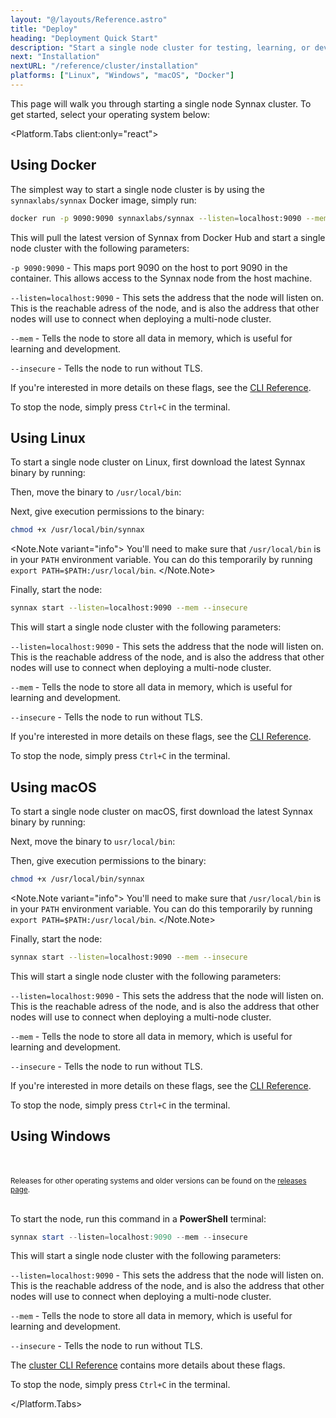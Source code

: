 ```yaml
---
layout: "@/layouts/Reference.astro"
title: "Deploy"
heading: "Deployment Quick Start"
description: "Start a single node cluster for testing, learning, or development."
next: "Installation"
nextURL: "/reference/cluster/installation"
platforms: ["Linux", "Windows", "macOS", "Docker"]
---
```





This page will walk you through starting a single node Synnax cluster. To get started,
select your operating system below:

<Platform.Tabs client:only="react">

<Fragment slot="Docker">

## Using Docker

The simplest way to start a single node cluster is by using the `synnaxlabs/synnax`
Docker image, simply run:

```bash
docker run -p 9090:9090 synnaxlabs/synnax --listen=localhost:9090 --mem --insecure
```

This will pull the latest version of Synnax from Docker Hub and start a single node
cluster with the following parameters:

`-p 9090:9090` - This maps port 9090 on the host to port 9090 in the container. This
allows access to the Synnax node from the host machine.

`--listen=localhost:9090` - This sets the address that the node will listen on. This is
the reachable adress of the node, and is also the address that other nodes will use to
connect when deploying a multi-node cluster.

`--mem` - Tells the node to store all data in memory, which is useful for learning and
development.

`--insecure` - Tells the node to run without TLS.

If you're interested in more details on these flags, see the
[CLI Reference](/reference/cluster/cli-reference).

To stop the node, simply press `Ctrl+C` in the terminal.

</Fragment>

<Fragment slot="Linux">

## Using Linux

To start a single node cluster on Linux, first download the latest Synnax binary by
running:

<SynnaxDownloadURL os="linux" />

Then, move the binary to `/usr/local/bin`:

<SynnaxMoveCommand os="linux" />

Next, give execution permissions to the binary:

```bash
chmod +x /usr/local/bin/synnax
```

<Note.Note variant="info">
  You'll need to make sure that `/usr/local/bin` is in your `PATH` environment variable.
  You can do this temporarily by running `export PATH=$PATH:/usr/local/bin`.
</Note.Note>

Finally, start the node:

```bash
synnax start --listen=localhost:9090 --mem --insecure
```

This will start a single node cluster with the following parameters:

`--listen=localhost:9090` - This sets the address that the node will listen on. This is
the reachable address of the node, and is also the address that other nodes will use to
connect when deploying a multi-node cluster.

`--mem` - Tells the node to store all data in memory, which is useful for learning and
development.

`--insecure` - Tells the node to run without TLS.

If you're interested in more details on these flags, see the
[CLI Reference](/reference/cluster/cli-reference).

To stop the node, simply press `Ctrl+C` in the terminal.

</Fragment>

<Fragment slot="macOS">

## Using macOS

To start a single node cluster on macOS, first download the latest Synnax binary by
running:

<SynnaxDownloadURL os="macos" />

Next, move the binary to `usr/local/bin`:

<SynnaxMoveCommand os="macos" />

Then, give execution permissions to the binary:

```bash
chmod +x /usr/local/bin/synnax
```

<Note.Note variant="info">
  You'll need to make sure that `/usr/local/bin` is in your `PATH` environment variable.
  You can do this temporarily by running `export PATH=$PATH:/usr/local/bin`.
</Note.Note>

Finally, start the node:

```bash
synnax start --listen=localhost:9090 --mem --insecure
```

This will start a single node cluster with the following parameters:

`--listen=localhost:9090` - This sets the address that the node will listen on. This is
the reachable adress of the node, and is also the address that other nodes will use to
connect when deploying a multi-node cluster.

`--mem` - Tells the node to store all data in memory, which is useful for learning and
development.

`--insecure` - Tells the node to run without TLS.

If you're interested in more details on these flags, see the
[CLI Reference](/reference/cluster/cli-reference).

To stop the node, simply press `Ctrl+C` in the terminal.

</Fragment>

<Fragment slot="Windows">

## Using Windows

<br />
<br />
<Align.Space direction="y" justify="center" align="center">
  <Server.WindowsDownloadButton client:load />
  <small>
    Releases for other operating systems and older versions can be found on the
    <a href="https://github.com/synnaxlabs/synnax/releases"> releases page</a>.
  </small>
</Align.Space>
<br />
<br />

To start the node, run this command in a **PowerShell** terminal:

```powershell
synnax start --listen=localhost:9090 --mem --insecure
```

This will start a single node cluster with the following parameters:

`--listen=localhost:9090` - This sets the address that the node will listen on. This is
the reachable address of the node, and is also the address that other nodes will use to
connect when deploying a multi-node cluster.

`--mem` - Tells the node to store all data in memory, which is useful for learning and
development.

`--insecure` - Tells the node to run without TLS.

The [cluster CLI Reference](/reference/cluster/cli-reference) contains more details
about these flags.

To stop the node, simply press `Ctrl+C` in the terminal.

</Fragment>

</Platform.Tabs>
